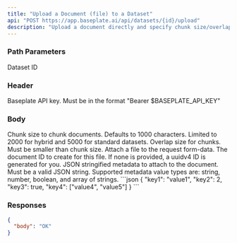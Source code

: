 ```yaml
---
title: "Upload a Document (file) to a Dataset"
api: "POST https://app.baseplate.ai/api/datasets/{id}/upload"
description: "Upload a document directly and specify chunk size/overlap, and metadata. Limit to 100MB uploads"
---
```


### Path Parameters

<ParamField path="id" type="string" required>
  Dataset ID
</ParamField>

### Header

<ParamField header="Authorization" type="string" required>
  Baseplate API key. Must be in the format "Bearer $BASEPLATE_API_KEY"
</ParamField>

### Body

<ParamField body="chunk_size" type="number" default="1000">
  Chunk size to chunk documents. Defaults to 1000 characters. Limited to 2000
  for hybrid and 5000 for standard datasets.
</ParamField>

<ParamField body="chunk_overlap" type="number" default="100">
  Overlap size for chunks. Must be smaller than chunk size.
</ParamField>

<ParamField body="file" type="file" required>
  Attach a file to the request form-data.
</ParamField>

<ParamField body="document-id" type="string">
  The document ID to create for this file. If none is provided, a uuidv4 ID is
  generated for you.
</ParamField>

<ParamField body="metadata" type="string">
  JSON stringified metadata to attach to the document. Must be a valid JSON
  string. Supported metadata value types are: string, number, boolean, and array
  of strings.
  ```json
  {
    "key1": "value1",
    "key2": 2,
    "key3": true,
    "key4": ["value4", "value5"]
  }
  ```
</ParamField>

### Responses

<Tab title="🟢 200: OK">

```json
{
  "body": "OK"
}
```

</Tab>
